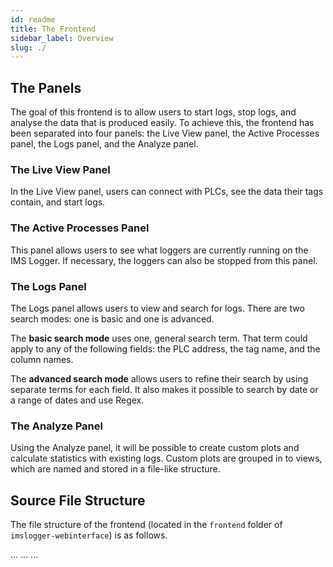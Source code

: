 ```yaml
---
id: readme
title: The Frontend
sidebar_label: Overview
slug: ./
---
```



## The Panels

The goal of this frontend is to allow users to start logs, stop logs, and analyse
the data that is produced easily. To achieve this, the frontend has been separated into
four panels: the Live View panel, the Active Processes panel, the Logs panel, and
the Analyze panel.

### The Live View Panel

In the Live View panel, users can connect with PLCs, see the data their tags contain,
and start logs.

### The Active Processes Panel

This panel allows users to see what loggers are currently running on the IMS Logger.
If necessary, the loggers can also be stopped from this panel.

### The Logs Panel

The Logs panel allows users to view and search for logs. There are two search modes:
one is basic and one is advanced.

The **basic search mode** uses one, general search term. That term could apply to
any of the following fields: the PLC address, the tag name, and the
column names.

The **advanced search mode** allows users to refine their search by using separate
terms for each field. It also makes it possible to search by date or a range of dates and
use Regex.

### The Analyze Panel

Using the Analyze panel, it will be possible to create custom plots and calculate
statistics with existing logs. Custom plots are grouped in to views, which are named
and stored in a file-like structure.

## Source File Structure

The file structure of the frontend (located in the `frontend` folder of `imslogger-webinterface`)
is as follows.

<DisplayFileStructure>
  ...
  <Folder name="src">
    <Folder name="ajax" altName="ajax functions for all of the APIs"/>
    <Folder name="components">
      <Folder name="dialogs" />
      <Folder name="panels" altName="contains the four panels" />
      <Folder name="plotting" altName="everything to do with plots"/>
      <File name="App.js" altName="entrypoint of the react app" />
      <File name="styles.scss"/>
    </Folder>
    <File name="index.js" altName="calls App.js"/>
  </Folder>
  <Folder name="static/frontend" altName="static files and build files for the react app" />
  <Folder name="templates/frontend">
    <File name="index.html" altName="calls static/frontend/main.js, which is build by webpack"/>
  </Folder>
  ...
  <File name="urls.py" />
  <File name="views.py" altName="returns template/frontend/index.html" />
  ...
</DisplayFileStructure>